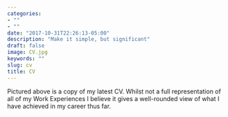 ```yaml
---
categories:
- ""
- ""
date: "2017-10-31T22:26:13-05:00"
description: "Make it simple, but significant"
draft: false
image: CV.jpg
keywords: ""
slug: cv
title: CV
---
```


Pictured above is a copy of my latest CV. Whilst not a full representation of all of my Work Experiences I believe it gives a well-rounded view of what I have achieved in my career thus far.
